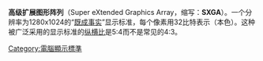 '''高级扩展图形阵列'''（Super eXtended Graphics Array，缩写：'''SXGA'''）。一个分辨率为1280x1024的“[[既成事实|既成事实]]”显示标准，每个像素用32比特表示（本色）。这种被广泛采用的显示标准的[[纵横比|纵横比]]是5:4而不是常见的4:3。

{{电脑显示标准}}

[[Category:電腦顯示標準|Category:電腦顯示標準]]